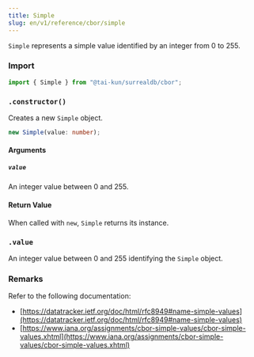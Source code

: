 ```yaml
---
title: Simple
slug: en/v1/reference/cbor/simple
---
```



`Simple` represents a simple value identified by an integer from 0 to 255.

### Import

```ts
import { Simple } from "@tai-kun/surrealdb/cbor";
```

### `.constructor()`

Creates a new `Simple` object.

```ts
new Simple(value: number);
```

#### Arguments

##### `value`

An integer value between 0 and 255.

#### Return Value

When called with `new`, `Simple` returns its instance.

### `.value` <Badge variant="instance" /><Badge variant="property" />

An integer value between 0 and 255 identifying the `Simple` object.

### Remarks

Refer to the following documentation:

- [https://datatracker.ietf.org/doc/html/rfc8949#name-simple-values](https://datatracker.ietf.org/doc/html/rfc8949#name-simple-values)
- [https://www.iana.org/assignments/cbor-simple-values/cbor-simple-values.xhtml](https://www.iana.org/assignments/cbor-simple-values/cbor-simple-values.xhtml)
